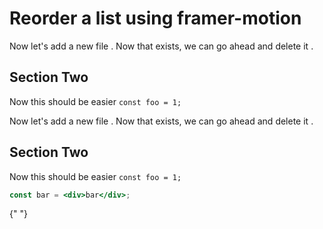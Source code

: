 
# Reorder a list using framer-motion

Now let's add a new file <FileAction action="add" path="/foo.js" />.
Now that <FilePath path="/foo.js" /> exists, we can go ahead and
delete it <FileAction action="delete" path="/foo.js" />.

## Section Two

Now this should be easier `const foo = 1;`

<CodeBlock code="const foo = 1;" path="/App.js" />

Now let's add a new file <FileAction action="add" path="/foo.js" />.
Now that <FilePath path="/foo.js" /> exists, we can go ahead and
delete it <FileAction action="delete" path="/foo.js" />.

## Section Two

Now this should be easier `const foo = 1;`

```jsx path="/App.js" showLineNumbers
const bar = <div>bar</div>;
```

<HStack>
  <FileAction action="update" path="/foo.js" code="const foo = 1;"label="foo = 1;" />

{" "}
<FileAction
  action="update"
  path="/foo.js"
  code="const foo = 2;"
  label="foo = 2;"
/>

  <FileAction action="update" path="/foo.js" code="const foo = 3;" label="foo = 3;" />
</HStack>
